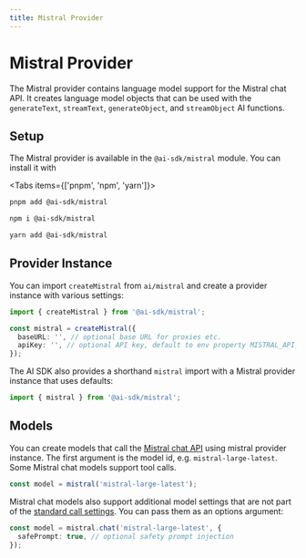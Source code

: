 ```yaml
---
title: Mistral Provider
---
```



# Mistral Provider

The Mistral provider contains language model support for the Mistral chat API.
It creates language model objects that can be used with the `generateText`, `streamText`, `generateObject`, and `streamObject` AI functions.

## Setup

The Mistral provider is available in the `@ai-sdk/mistral` module. You can install it with

<Tabs items={['pnpm', 'npm', 'yarn']}>
  <Tab>

```bash
pnpm add @ai-sdk/mistral
```

   </Tab>
  <Tab>
  
```bash 
npm i @ai-sdk/mistral
```
  
  </Tab>
  <Tab>
  
```bash 
yarn add @ai-sdk/mistral 
```
  
  </Tab>
</Tabs>

## Provider Instance

You can import `createMistral` from `ai/mistral` and create a provider instance with various settings:

```ts
import { createMistral } from '@ai-sdk/mistral';

const mistral = createMistral({
  baseURL: '', // optional base URL for proxies etc.
  apiKey: '', // optional API key, default to env property MISTRAL_API_KEY
});
```

The AI SDK also provides a shorthand `mistral` import with a Mistral provider instance that uses defaults:

```ts
import { mistral } from '@ai-sdk/mistral';
```

## Models

You can create models that call the [Mistral chat API](https://docs.mistral.ai/api/#operation/createChatCompletion) using mistral provider instance.
The first argument is the model id, e.g. `mistral-large-latest`.
Some Mistral chat models support tool calls.

```ts
const model = mistral('mistral-large-latest');
```

Mistral chat models also support additional model settings that are not part of the [standard call settings](/docs/ai-core/settings).
You can pass them as an options argument:

```ts
const model = mistral.chat('mistral-large-latest', {
  safePrompt: true, // optional safety prompt injection
});
```
